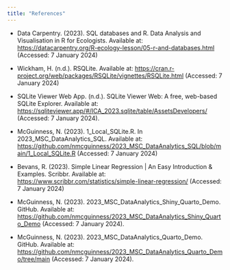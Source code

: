 ```yaml
---
title: "References"
---
```


-   Data Carpentry. (2023). SQL databases and R. Data Analysis and Visualisation in R for Ecologists. Available at: <https://datacarpentry.org/R-ecology-lesson/05-r-and-databases.html> (Accessed: 7 January 2024)

-   Wickham, H. (n.d.). RSQLite. Available at: <https://cran.r-project.org/web/packages/RSQLite/vignettes/RSQLite.html> (Accessed: 7 January 2024)

-   SQLite Viewer Web App. (n.d.). SQLite Viewer Web: A free, web-based SQLite Explorer. Available at: <https://sqliteviewer.app/#/ICA_2023.sqlite/table/AssetsDevelopers/> (Accessed: 7 January 2024).

-   McGuinness, N. (2023). 1_Local_SQLite.R. In 2023_MSC_DataAnalytics_SQL. Available at: <https://github.com/nmcguinness/2023_MSC_DataAnalytics_SQL/blob/main/1_Local_SQLite.R> (Accessed: 7 January 2024)​

-   Bevans, R. (2023). Simple Linear Regression \| An Easy Introduction & Examples. Scribbr. Available at: <https://www.scribbr.com/statistics/simple-linear-regression/> (Accessed: 7 January 2024)

-   McGuinness, N. (2023). 2023_MSC_DataAnalytics_Shiny_Quarto_Demo. GitHub. Available at: <https://github.com/nmcguinness/2023_MSC_DataAnalytics_Shiny_Quarto_Demo> (Accessed: 7 January 2024).

-   McGuinness, N. (2023). 2023_MSC_DataAnalytics_Quarto_Demo. GitHub. Available at: <https://github.com/nmcguinness/2023_MSC_DataAnalytics_Quarto_Demo/tree/main> (Accessed: 7 January 2024).
